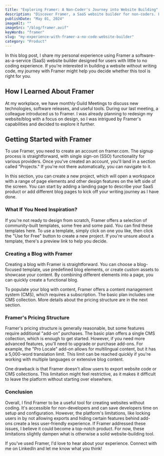 ```yaml
---
title: "Exploring Framer: A Non-Coder's Journey into Website Building"
description: "Discover Framer, a SaaS website builder for non-coders. Follow my journey from signup to blog creation. Explore templates, CMS, pricing, and decide if Framer suits your needs."
publishDate: "May 01, 2024"
imageAlt: ""
imageSrc: "/blog/framer.avif"
keyWords: "framer"
slug: "my-experience-with-framer-a-no-code-website-builder"
category: "Product"
---
```


In this blog post, I share my personal experience using Framer a software-as-a-service (SaaS) website builder designed for users with little to no coding experience. If you're interested in building a website without writing code, my journey with Framer might help you decide whether this tool is right for you.

## How I Learned About Framer

At my workplace, we have monthly Guild Meetings to discuss new technologies, software releases, and useful tools. During our last meeting, a colleague introduced us to Framer. I was already planning to redesign my website/blog with a focus on design, so I was intrigued by Framer's capabilities and decided to explore it further.

## Getting Started with Framer

To use Framer, you need to create an account on framer.com. The signup process is straightforward, with single sign-on (SSO) functionality for various providers. Once you've created an account, you'll land in a section called "Projects." If you're not there automatically, you can navigate to it.

In this section, you can create a new project, which will open a workspace with a range of page elements and other design features on the left side of the screen. You can start by adding a landing page to describe your SaaS product or add different blog pages to kick off your writing journey as I have done.

### What If You Need Inspiration?

If you're not ready to design from scratch, Framer offers a selection of community-built templates, some free and some paid. You can find these templates here. To use a template, simply click on one you like, then click the "Use for Free" button to create a new project. If you're unsure about a template, there's a preview link to help you decide.

### Creating a Blog with Framer

Creating a blog with Framer is straightforward. You can choose a blog-focused template, use predefined blog elements, or create custom assets to showcase your content. By combining different elements into a page, you can quickly create a functional blog.

To populate your blog with content, Framer offers a content management system (CMS), which requires a subscription. The basic plan includes one CMS collection. More details about the pricing structure are in the next section.

### Framer's Pricing Structure

Framer's pricing structure is generally reasonable, but some features require additional "add-on" purchases. The basic plan offers a single CMS collection, which is enough to get started. However, if you need more advanced features, you'll need to upgrade or purchase add-ons. For example, the "Pro Locale" add-on allows for multilingual content, but it has a 5,000-word translation limit. This limit can be reached quickly if you're working with multiple languages or extensive blog content.

One drawback is that Framer doesn't allow users to export website code or CMS collections. This limitation might feel restrictive, as it makes it difficult to leave the platform without starting over elsewhere.

### Conclusion

Overall, I find Framer to be a useful tool for creating websites without coding. It's accessible for non-developers and can save developers time on setup and configuration. However, the platform's limitations, like locking users in by not allowing exports and hiding certain features behind add-ons create a less user-friendly experience. If Framer addressed these issues, I believe it could become a top-notch product. For now, these limitations slightly dampen what is otherwise a solid website-building tool.

If you've used Framer, I'd love to hear about your experience. Connect with me on LinkedIn and let me know what you think!
